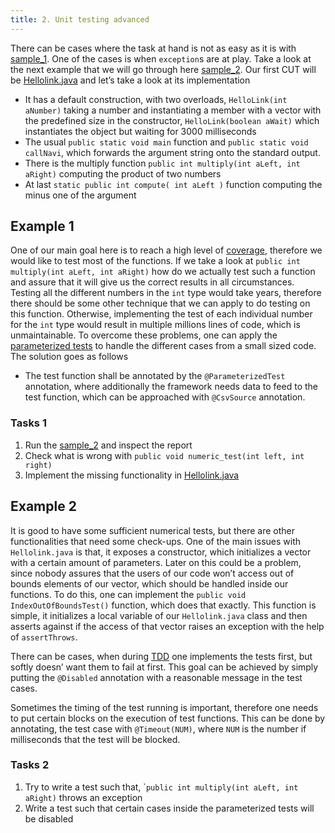 ```yaml
---
title: 2. Unit testing advanced
---
```

There can be cases where the task at hand is not as easy as it is with [sample_1](https://github.com/JacksonFurrier/SQAT/tree/main/sample_1). One of the cases is when `exception`s are at play. Take a look at the next example that we will go through here [sample_2](https://github.com/JacksonFurrier/SQAT/tree/main/sample_2). Our first CUT will be [Hellolink.java](https://github.com/JacksonFurrier/SQAT/blob/main/sample_2/app/src/main/java/sample_2/HelloLink.java) and let's take a look at its implementation

* It has a default construction, with two overloads, `HelloLink(int aNumber)` taking a number and instantiating a member with a vector with the predefined size in the constructor, `HelloLink(boolean aWait)` which instantiates the object but waiting for 3000 milliseconds
* The usual `public static void main` function and `public static void callNavi`, which forwards the argument string onto the standard output.
* There is the multiply function `public int multiply(int aLeft, int aRight)` computing the product of two numbers
* At last `static public int compute( int aLeft )` function computing the minus one of the argument

## Example 1
One of our main goal here is to reach a high level of [coverage](https://en.wikipedia.org/wiki/Code_coverage), therefore we would like to test most of the functions. If we take a look at `public int multiply(int aLeft, int aRight)` how do we actually test such a function and assure that it will give us the correct results in all circumstances. Testing all the different numbers in the `int` type would take years, therefore there should be some other technique that we can apply to do testing on this function. Otherwise, implementing the test of each individual number for the `int` type would result in multiple millions lines of code, which is unmaintainable. To overcome these problems, one can apply the [parameterized tests](https://junit.org/junit5/docs/current/user-guide/#writing-tests-parameterized-tests) to handle the different cases from a small sized code. The solution goes as follows

* The test function shall be annotated by the `@ParameterizedTest` annotation, where additionally the framework needs data to feed to the test function, which can be approached with `@CsvSource` annotation. 

### Tasks 1
1. Run the [sample_2](https://github.com/JacksonFurrier/SQAT/tree/main/sample_2) and inspect the report 
2. Check what is wrong with `public void numeric_test(int left, int right)` 
3. Implement the missing functionality in [Hellolink.java](https://github.com/JacksonFurrier/SQAT/blob/main/sample_2/app/src/main/java/sample_2/HelloLink.java)


## Example 2
It is good to have some sufficient numerical tests, but there are other functionalities that need some check-ups. One of the main issues with `Hellolink.java` is that, it exposes a constructor, which initializes a vector with a certain amount of parameters. Later on this could be a problem, since nobody assures that the users of our code won't access out of bounds elements of our vector, which should be handled inside our functions. To do this, one can implement the `public void IndexOutOfBoundsTest()` function, which does that exactly. This function is simple, it initializes a local variable of our `Hellolink.java` class and then asserts against if the access of that vector raises an exception with the help of `assertThrows`.

There can be cases, when during [TDD](https://en.wikipedia.org/wiki/Test-driven_development) one implements the tests first, but softly doesn' want them to fail at first. This goal can be achieved by simply putting the `@Disabled` annotation with a reasonable message in the test cases.

Sometimes the timing of the test running is important, therefore one needs to put certain blocks on the execution of test functions. This can be done by annotating, the test case with `@Timeout(NUM)`, where `NUM` is the number if milliseconds that the test will be blocked.

### Tasks 2
1. Try to write a test such that, ``public int multiply(int aLeft, int aRight)` throws an exception
2. Write a test such that certain cases inside the parameterized tests will be disabled